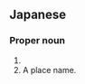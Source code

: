 ==Japanese==
{{ja-kanjitab|あり|ま}}

===Proper noun===
{{ja-pos|proper noun|ありま}}

# {{surname|lang=ja|sort=ありま}}
# A place name.